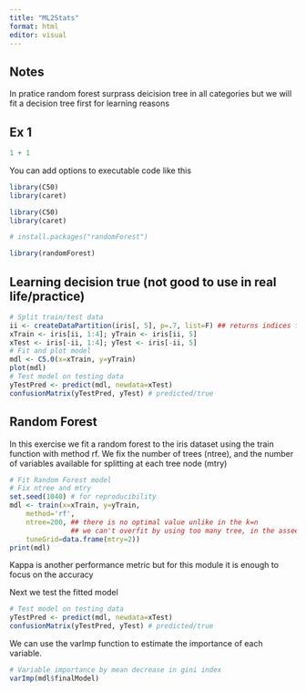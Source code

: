 ```yaml
---
title: "ML2Stats"
format: html
editor: visual
---
```


## Notes

In pratice random forest surprass deicision tree in all categories but we will fit a decision tree first for learning reasons


## Ex 1
```r
1 + 1
```

You can add options to executable code like this

```r
library(C50)
library(caret)

```


```r
library(C50)
library(caret)

# install.packages("randomForest")

library(randomForest)

```

## Learning decision true (not good to use in real life/practice)

```r
# Split train/test data
ii <- createDataPartition(iris[, 5], p=.7, list=F) ## returns indices for train data
xTrain <- iris[ii, 1:4]; yTrain <- iris[ii, 5]
xTest <- iris[-ii, 1:4]; yTest <- iris[-ii, 5]
# Fit and plot model
mdl <- C5.0(x=xTrain, y=yTrain)
plot(mdl)
# Test model on testing data
yTestPred <- predict(mdl, newdata=xTest)
confusionMatrix(yTestPred, yTest) # predicted/true

```

## Random Forest

In this exercise we fit a random forest to the iris dataset using the train function with method rf. We fix
the number of trees (ntree), and the number of variables available for splitting at each tree node (mtry)
  
```r
# Fit Random Forest model
# Fix ntree and mtry
set.seed(1040) # for reproducibility
mdl <- train(x=xTrain, y=yTrain,
    method='rf',
    ntree=200, ## there is no optimal value unlike in the k=n 
               ## we can't overfit by using too many tree, in the asseessment if we use 200 dorka will be happy
    tuneGrid=data.frame(mtry=2))
print(mdl)

```
Kappa is another performance metric but for this module it is enough to focus on the accuracy

Next we test the fitted model
  
```r
# Test model on testing data
yTestPred <- predict(mdl, newdata=xTest)
confusionMatrix(yTestPred, yTest) # predicted/true

```


We can use the varImp function to estimate the importance of each variable.

```r
# Variable importance by mean decrease in gini index
varImp(mdl$finalModel)

```
  
```r


```
  
```r


```
  
```r


```